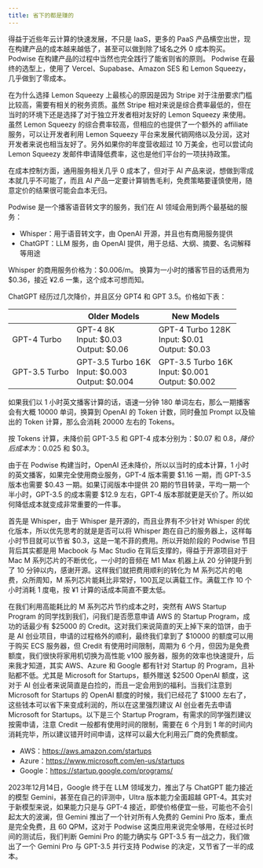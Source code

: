 ```yaml
---
title: 省下的都是赚的
---
```


得益于近些年云计算的快速发展，不只是 IaaS，更多的 PaaS 产品横空出世，现在构建产品的成本越来越低了，甚至可以做到除了域名之外 0 成本购买。Podwise 在构建产品的过程中当然也完全践行了能省则省的原则。
Podwise 在最终的选型上，使用了 Vercel、Supabase、Amazon SES 和 Lemon Squeezy，几乎做到了零成本。

在为什么选择 Lemon Squeezy 上最核心的原因是因为 Stripe 对于注册要求门槛比较高，需要有相关的税务资质。虽然 Stripe 相对来说是综合费率最低的，但在当时的环境下还是选择了对于独立开发者相对友好的 Lemon Squeezy 来使用。虽然 Lemon Squeezy 的综合费率较高，但相应的也提供了一个额外的 affiliate 服务，可以让开发者利用 Lemon Squeezy 平台来发展代销网络以及分润，这对开发者来说也相当友好了。另外如果你的年度营收超过 10 万美金，也可以尝试向 Lemon Squeezy 发邮件申请降低费率，这也是他们平台的一项扶持政策。

在成本控制方面，通用服务相关几乎 0 成本了，但对于 AI 产品来说，想做到零成本就几乎不可能了，而且 AI 产品一定要计算销售毛利，免费策略要谨慎使用，随意定价的结果很可能会血本无归。

Podwise 是一个播客语音转文字的服务，我们在 AI 领域会用到两个最基础的服务：

- Whisper：用于语音转文字，由 OpenAI 开源，并且也有商用服务提供
- ChatGPT：LLM 服务，由 OpenAI 提供，用于总结、大纲、摘要、名词解释等用途

Whisper 的商用服务价格为：$0.006/m。 换算为一小时的播客节目的话费用为 $0.36，接近 ¥2.6 一集，这个成本可想而知。

ChatGPT 经历过几次降价，并且区分 GPT4 和 GPT 3.5。价格如下表：

|  | Older Models | New Models |
| --- | --- | --- |
| GPT-4 Turbo | GPT-4 8K<br /> Input: $0.03<br /> Output: $0.06 | GPT-4 Turbo 128K<br /> Input: $0.01<br /> Output: $0.03 |
| GPT-3.5 Turbo | GPT-3.5 Turbo 16K<br />Input: $0.003<br />Output: $0.004 | GPT-3.5 Turbo 16K<br />Input: $0.001<br />Output: $0.002 |

如果我们以 1 小时英文播客计算的话，语速一分钟 180 单词左右，那么一期播客会有大概 10000 单词，换算到 OpenAI 的 Token 计数，同时叠加 Prompt 以及输出的 Token 计算，那么会消耗 20000 左右的 Tokens。

按 Tokens 计算，未降价前 GPT-3.5 和 GPT-4 成本分别为：$0.07 和 $0.8，降价后成本为：$0.025 和 $0.3。

由于在 Podwise 构建当时，OpenAI 还未降价，所以以当时的成本计算，1 小时的英文播客，如果完全使用商业服务，GPT-4 版本需要 $1.16 一期，而 GPT-3.5 版本也需要 $0.43 一期。如果订阅版本中提供 20 期的节目转录，平均一期一个半小时，GPT-3.5 的成本需要 $12.9 左右，GPT-4 版本那就更是天价了。所以如何降低成本就变成非常重要的一件事。

首先是 Whisper，由于 Whisper 是开源的，而且业界有不少针对 Whisper 的优化版本，所以优先思考的就是是否可以将 Whisper 跑在自己的服务器上，这样每小时节目就可以节省 $0.3，这是一笔不菲的费用。所以开始阶段的 Podwise 节目背后其实都是用 Macbook 与 Mac Studio 在背后支撑的，得益于开源项目对于 Mac M 系列芯片的不断优化，一小时的音频在 M1 Max 机器上从 20 分钟提升到了 10 分钟以内，感谢开源。这样我们就把费用顺利的转化为 M 系列芯片的电费，众所周知，M 系列芯片能耗比非常好，100瓦足以满载工作。满载工作 10 个小时消耗 1 度电，按 ¥1 计算的话成本简直不要太低。

在我们利用高能耗比的 M 系列芯片节约成本之时，突然有 AWS Startup Program 的同学找到我们，问我们是否愿意申请 AWS 的 Startup Program，成功的话最少有 $25000 的 Credit。这对我们来说简直的天上掉下来的馅饼，由于是 AI 创业项目，申请的过程格外的顺利，最终我们拿到了 $10000 的额度可以用于购买 ECS 服务器，但 Credit 有使用时间限制，周期为 6 个月，但因为是免费额度，我们很快将家用机切换为高性能 v100 服务器，服务的效率也快速提升，后来我才知道，其实 AWS、Azure 和 Google 都有针对 Startup 的 Program，且补贴都不低。尤其是 Microsoft for Startups，额外赠送 $2500 OpenAI 额度，这对于 AI 创业者来说简直是白捡的，而且一定会用到的福利。当我们注意到 Microsoft for Startups 的 OpenAI 额度的时候，我们已经花了 $1000 左右了，这些钱本可以省下来变成利润的，所以在这里强烈建议 AI 创业者先去申请 Microsoft for Startups。以下是三个 Startup Program，有需求的同学强烈建议按需申请，注意 Credit 一般都有使用时间的限制，需要在 6 个月到 1 年的时间内消耗完毕，所以建议错开时间申请，这样可以最大化利用云厂商的免费额度。

- AWS：https://aws.amazon.com/startups
- Azure：https://www.microsoft.com/en-us/startups
- Google：https://startup.google.com/programs/

2023年12月14日，Google 终于在 LLM 领域发力，推出了与 ChatGPT 能力接近的模型 Gemini，甚至在自己的评测中，Ultra 版本能力全面超越 GPT-4。其实对于新模型来说，如果能力只是与 GPT-4 接近，即使价格便宜一些，可能也不会引起太大的波澜，但 Gemini 推出了一个针对所有人免费的 Gemini Pro 版本，重点是完全免费，且 60 QPM，这对于 Podwise 这类应用来说完全够用，在经过长时间的测试后，我们判断 Gemini Pro 的能力确实与 GPT-3.5 有一战之力，我们做出了一个 Gemini Pro 与 GPT-3.5 并行支持 Podwise 的决定，又节省了一半的成本。
